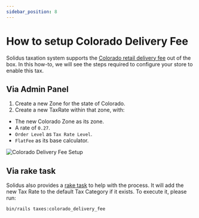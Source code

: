 ```yaml
---
sidebar_position: 8
---
```


# How to setup Colorado Delivery Fee

Solidus taxation system supports the [Colorado retail delivery fee][colorado-delivery-fee]
out of the box. In this how-to, we will see the steps required to configure your store to enable this tax.

## Via Admin Panel

1. Create a new Zone for the state of Colorado.
2. Create a new TaxRate within that zone, with:
  - The new Colorado Zone as its zone.
  - A rate of `0.27`.
  - `Order Level` as `Tax Rate Level`.
  - `FlatFee` as its base calculator.


![Colorado Delivery Fee Setup](./images/colorado-delivery-fee-setup.gif)

## Via rake task

Solidus also provides a [rake task][rake-task] to help with the process. It will add the
new Tax Rate to the default Tax Category if it exists. To execute it, please run:

```bash
bin/rails taxes:colorado_delivery_fee
```

[colorado-delivery-fee]: https://tax.colorado.gov/retail-delivery-fee
[rake-task]: https://github.com/solidusio/solidus/blob/v3.3.0/core/lib/tasks/colorado_delivery_fee.rake
